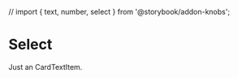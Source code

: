 
// import { text, number, select } from '@storybook/addon-knobs';


<Meta title="UI/CardTextItem" component={CardTextItem} />

# Select

Just an CardTextItem.

<Props of={CardTextItem} />

<Preview>
  <Story name="default">
    <CardTextItem text="this is a random text" iconString="star" />
  </Story>
</Preview>
